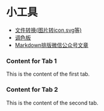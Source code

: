 
# 小工具

- [文件转换(图片转icon,svg等)](https://www.freeconvert.com/)  
- [调色板](https://colorhunt.co/)  
- [Markdown排版微信公众号文章](https://doocs.github.io/md)



<Tabs className="tabs">
  <TabItem value="tab1" label="Tab 1" default>
    <h3>Content for Tab 1</h3>
    <p>This is the content of the first tab.</p>
  </TabItem>
  <TabItem value="tab2" label="Tab 2">
    <h3>Content for Tab 2</h3>
    <p>This is the content of the second tab.</p>
  </TabItem>
</Tabs>
